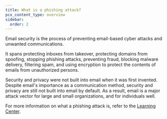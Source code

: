 ```yaml
---
title: What is a phishing attack?
pcx_content_type: overview
sidebar:
  order: 2
---
```


Email security is the process of preventing email-based cyber attacks and unwanted communications. 

It spans protecting inboxes from takeover, protecting domains from spoofing, stopping phishing attacks, preventing fraud, blocking malware delivery, filtering spam, and using encryption to protect the contents of emails from unauthorized persons.

Security and privacy were not built into email when it was first invented. Despite email's importance as a communication method, security and privacy are still not built into email by default. As a result, email is a major attack vector for large and small organizations, and for individuals well.

For more information on what a phishing attack is, refer to the [Learning Center](https://www.cloudflare.com/en-gb/learning/access-management/phishing-attack/).